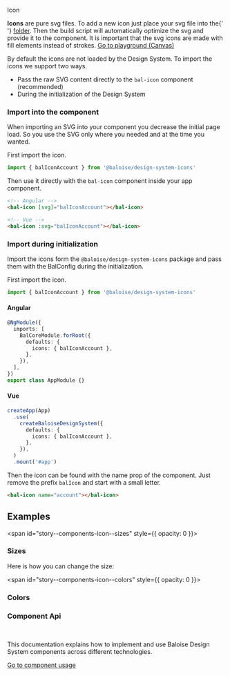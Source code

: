
<bal-doc-banner id="story--components-icon--basic" >Icon</bal-doc-banner>

<bal-doc-lead>
  <b>Icons</b> are pure svg files. To add a new icon just place your svg file into the{' '}
  <a href="https://github.com/baloise/design-system/tree/master/packages/icons/svg">folder</a>. Then the build script
  will automatically optimize the svg and provide it to the component. It is important that the svg icons are made with
  fill elements instead of strokes.
</bal-doc-lead>

<Canvas withSource="open">
  <Story id="components-icon--basic" />
</Canvas>

<bal-doc-app>
  <bal-button-group class="mb-large" position="center">
    <a class="button is-primary" href="?path=/story/components-icon--basic">
      Go to playground (Canvas)
    </a>
    <bal-doc-stackblitz framework="angular" template={Basic.parameters.docs.source.code} modules="icon"></bal-doc-stackblitz>
    <bal-doc-stackblitz framework="html" template={Basic.parameters.docs.source.code} modules="icon"></bal-doc-stackblitz>
  </bal-button-group>
</bal-doc-app>

By default the icons are not loaded by the Design System. To import the icons we support two ways.

- Pass the raw SVG content directly to the `bal-icon` component (recommended)
- During the initialization of the Design System

### Import into the component

When importing an SVG into your component you decrease the initial page load. So you use the SVG only where
you needed and at the time you wanted.

First import the icon.

```typescript
import { balIconAccount } from '@baloise/design-system-icons'
```

Then use it directly with the `bal-icon` component inside your app component.

```html
<!-- Angular -->
<bal-icon [svg]="balIconAccount"></bal-icon>

<!-- Vue -->
<bal-icon :svg="balIconAccount"></bal-icon>
```

### Import during initialization

Import the icons form the `@baloise/design-system-icons` package and pass them with
the BalConfig during the initialization.

First import the icon.

```typescript
import { balIconAccount } from '@baloise/design-system-icons'
```

#### Angular

```typescript
@NgModule({
  imports: [
    BalCoreModule.forRoot({
      defaults: {
        icons: { balIconAccount },
      },
    }),
  ],
})
export class AppModule {}
```

#### Vue

```typescript
createApp(App)
  .use(
    createBaloiseDesignSystem({
      defaults: {
        icons: { balIconAccount },
      },
    }),
  )
  .mount('#app')
```

Then the icon can be found with the name prop of the component. Just remove the prefix `balIcon` and start with a small letter.

```html
<bal-icon name="account"></bal-icon>
```

## Examples

<span id="story--components-icon--sizes" style={{ opacity: 0 }}></span>

### Sizes

Here is how you can change the size:

<Canvas withSource="open">
  <Story id="components-icon--sizes" />
</Canvas>

<span id="story--components-icon--colors" style={{ opacity: 0 }}></span>

### Colors

<Canvas withSource="open">
  <Story id="components-icon--colors" />
</Canvas>

### Component Api

<Description markdown={readme} />

<br />

This documentation explains how to implement and use Baloise Design System components across different technologies.

<a class="button is-primary" href="?path=/docs/development-components--page">
  Go to component usage
</a>


<Description markdown={testing} />

<bal-doc-github link="/components/bal-icon/stories/bal-icon.docs.mdx"></bal-doc-github>
